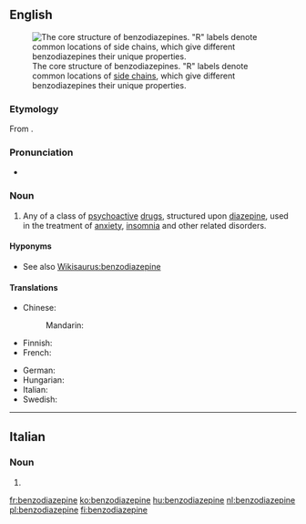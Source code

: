 ==English==
{{wikipedia}}
[[Image:Benzodiazepine.svg|thumb|The core structure of benzodiazepines. "R" labels denote common locations of [[side chain]]s, which give different benzodiazepines their unique properties.]]

===Etymology===
From {{prefix|benzo|diazepine|lang=en}}.

===Pronunciation===
* {{IPA|/ˌbɛnzoʊdaɪˈæzɨpiːn/|lang=en}}

===Noun===
{{en-noun}}

# {{label|en|pharmaceutical drug}} Any of a class of [[psychoactive]] [[drug]]s, structured upon [[diazepine]], used in the treatment of [[anxiety]], [[insomnia]] and other related disorders.

====Hyponyms====
* See also [[Wikisaurus:benzodiazepine]]

====Translations====
{{trans-top|any of a class of psychoactive drugs}}
* Chinese:
*: Mandarin: {{t|cmn|苯二氮䓬|tr=běnèrdànzhuó|sc=Hani}}
* Finnish: {{t+|fi|bentsodiatsepiini}}
* French: {{t+|fr|benzodiazépine|m}}
{{trans-mid}}
* German: {{t|de|Benzodiazepin|n}}
* Hungarian: {{t+|hu|benzodiazepin}}
* Italian: {{t+|it|benzodiazepina|f}}
* Swedish: {{t|sv|bensodiazepin|c}}
{{trans-bottom}}

----

==Italian==

===Noun===
{{head|it|noun plural form|g=f}}

# {{plural of|benzodiazepina|lang=it}}

[[fr:benzodiazepine]]
[[ko:benzodiazepine]]
[[hu:benzodiazepine]]
[[nl:benzodiazepine]]
[[pl:benzodiazepine]]
[[fi:benzodiazepine]]